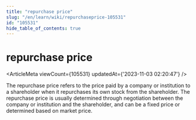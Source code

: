 ```yaml
---
title: "repurchase price"
slug: "/en/learn/wiki/repurchaseprice-105531"
id: "105531"
hide_table_of_contents: true
---
```



<Breadcrumbs current="repurchase price" />

# repurchase price

<ArticleMeta viewCount={105531} updatedAt={'2023-11-03 02:20:47'} />
<div className='border-solid border-b border-t-0 my-4 border-[var(--ifm-color-gray-300)]' />

The repurchase price refers to the price paid by a company or institution to a shareholder when it repurchases its own stock from the shareholder. The repurchase price is usually determined through negotiation between the company or institution and the shareholder, and can be a fixed price or determined based on market price.
